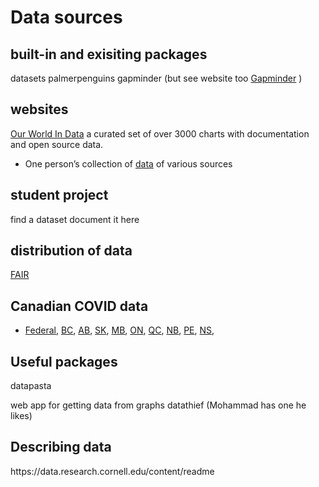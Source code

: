 # Data sources

## built-in and exisiting packages

datasets
palmerpenguins
gapminder (but see website too [Gapminder]() )

## websites

[Our World In Data](https://ourworldindata.org/) a curated set of over 3000 charts with documentation and open source data.

* One person's collection of [data](https://github.com/tacookson/data) of various sources

## student project

find a dataset
document it here


## distribution of data

[FAIR](https://en.wikipedia.org/wiki/FAIR_data)

## Canadian COVID data

* [Federal](https://health-infobase.canada.ca/covid-19/visual-data-gallery/), [BC](https://experience.arcgis.com/experience/a6f23959a8b14bfa989e3cda29297ded), [AB](https://www.alberta.ca/stats/covid-19-alberta-statistics.htm), [SK](https://dashboard.saskatchewan.ca/health-wellness/covid-19/cases), [MB](https://www.arcgis.com/apps/opsdashboard/index.html#/29e86894292e449aa75763b077281b5b?rha=Winnipeg), [ON](https://covid-19.ontario.ca/data), [QC](https://www.inspq.qc.ca/covid-19/donnees/par-region), [NB](https://experience.arcgis.com/experience/8eeb9a2052d641c996dba5de8f25a8aa), [PE](https://www.princeedwardisland.ca/en/information/health-and-wellness/pei-covid-19-case-data), [NS](https://novascotia.ca/coronavirus/data/), 



## Useful packages

datapasta

web app for getting data from graphs datathief (Mohammad has one he likes)

## Describing data

https://data.research.cornell.edu/content/readme

